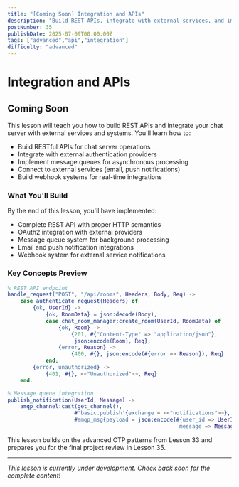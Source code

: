 ```yaml
---
title: "[Coming Soon] Integration and APIs"
description: "Build REST APIs, integrate with external services, and implement message queues for extending your chat server with third-party systems"
postNumber: 35
publishDate: 2025-07-09T00:00:00Z
tags: ["advanced","api","integration"]
difficulty: "advanced"
---
```


# Integration and APIs

## Coming Soon

This lesson will teach you how to build REST APIs and integrate your chat server with external services and systems. You'll learn how to:

- Build RESTful APIs for chat server operations
- Integrate with external authentication providers
- Implement message queues for asynchronous processing
- Connect to external services (email, push notifications)
- Build webhook systems for real-time integrations

### What You'll Build

By the end of this lesson, you'll have implemented:
- Complete REST API with proper HTTP semantics
- OAuth2 integration with external providers
- Message queue system for background processing
- Email and push notification integrations
- Webhook system for external service notifications

### Key Concepts Preview

```erlang
% REST API endpoint
handle_request("POST", "/api/rooms", Headers, Body, Req) ->
    case authenticate_request(Headers) of
        {ok, UserId} ->
            {ok, RoomData} = json:decode(Body),
            case chat_room_manager:create_room(UserId, RoomData) of
                {ok, Room} -> 
                    {201, #{"Content-Type" => "application/json"}, 
                     json:encode(Room), Req};
                {error, Reason} -> 
                    {400, #{}, json:encode(#{error => Reason}), Req}
            end;
        {error, unauthorized} ->
            {401, #{}, <<"Unauthorized">>, Req}
    end.

% Message queue integration
publish_notification(UserId, Message) ->
    amqp_channel:cast(get_channel(), 
                     #'basic.publish'{exchange = <<"notifications">>},
                     #amqp_msg{payload = json:encode(#{user_id => UserId, 
                                                      message => Message})}).
```

This lesson builds on the advanced OTP patterns from Lesson 33 and prepares you for the final project review in Lesson 35.

---

_This lesson is currently under development. Check back soon for the complete content!_